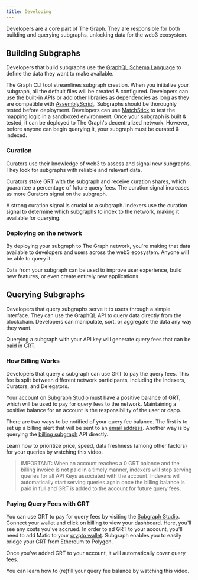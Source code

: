 ```yaml
---
title: Developing
---
```


Developers are a core part of The Graph. They are responsible for both building and querying subgraphs, unlocking data for the web3 ecosystem.

## Building Subgraphs

Developers that build subgraphs use the [GraphQL Schema Language](https://graphql.org/learn/schema-language/) to define the data they want to make available.

The Graph CLI tool streamlines subgraph creation. When you initialize your subgraph, all the default files will be created & configured. Developers can use the built-in APIs or add other libraries as dependencies as long as they are compatible with [AssemblyScript](https://github.com/AssemblyScript/assemblyscript). Subgraphs should be thoroughly tested before deployment. Developers can use [MatchStick](https://github.com/LimeChain/matchstick) to test the mapping logic in a sandboxed environment. Once your subgraph is built & tested, it can be deployed to The Graph's decentralized network. However, before anyone can begin querying it, your subgraph must be curated & indexed.

### Curation

Curators use their knowledge of web3 to assess and signal new subgraphs. They look for subgraphs with reliable and relevant data.

Curators stake GRT with the subgraph and receive curation shares, which guarantee a percentage of future query fees. The curation signal increases as more Curators signal on the subgraph.

A strong curation signal is crucial to a subgraph. Indexers use the curation signal to determine which subgraphs to index to the network, making it available for querying.

### Deploying on the network

By deploying your subgraph to The Graph network, you're making that data available to developers and users across the web3 ecosystem. Anyone will be able to query it.

Data from your subgraph can be used to improve user experience, build new features, or even create entirely new applications.

## Querying Subgraphs

Developers that query subgraphs serve it to users through a simple interface. They can use the GraphQL API to query data directly from the blockchain. Developers can manipulate, sort, or aggregate the data any way they want.

Querying a subgraph with your API key will generate query fees that can be paid in GRT.

### How Billing Works

Developers that query a subgraph can use GRT to pay the query fees. This fee is split between different network participants, including the Indexers, Curators, and Delegators.

Your account on [Subgraph Studio](https://thegraph.com/studio/) must have a positive balance of GRT, which will be used to pay for query fees to the network. Maintaining a positive balance for an account is the responsibility of the user or dapp.

There are two ways to be notified of your query fee balance. The first is to set up a billing alert that will be sent to an [email address](https://thegraph.com/studio/settings/). Another way is by querying the [billing subgraph](https://thegraph.com/hosted-service/subgraph/graphprotocol/billing?query=Nena%20account) API directly.

Learn how to prioritize price, speed, data freshness (among other factors) for your queries by watching this video.

<VideoEmbed src="https://www.loom.com/embed/b5fc533e48584cb694017392c80c75e0" />

> IMPORTANT: When an account reaches a 0 GRT balance and the billing invoice is not paid in a timely manner, indexers will stop serving queries for all API Keys associated with the account. Indexers will automatically start serving queries again once the billing balance is paid in full and GRT is added to the account for future query fees.

### Paying Query Fees with GRT

You can use GRT to pay for query fees by visiting the [Subgraph Studio](https://thegraph.com/studio/). Connect your wallet and click on billing to view your dashboard. Here, you'll see any costs you've accrued. In order to ad GRT to your account, you'll need to add Matic to your [crypto wallet](https://docs.polygon.technology/docs/develop/metamask/config-polygon-on-metamask/). Subgraph enables you to easily bridge your GRT from Ethereum to Polygon.

Once you've added GRT to your account, it will automatically cover query fees.

You can learn how to (re)fill your query fee balance by watching this video.

<VideoEmbed src="https://www.loom.com/embed/a81de6ef11d64c62872ea210c58c6af5" />
